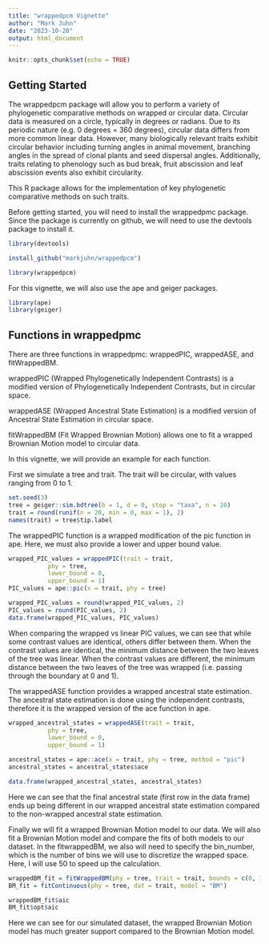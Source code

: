 ```yaml
---
title: "wrappedpcm Vignette"
author: "Mark Juhn"
date: "2023-10-20"
output: html_document
---
```


```r
knitr::opts_chunk$set(echo = TRUE)
```

## Getting Started

The wrappedpcm package will allow you to perform a variety of phylogenetic comparative methods on wrapped or circular data. 
Circular data is measured on a circle, typically in degrees or radians. Due to its periodic nature (e.g. 0 degrees = 360 degrees), circular data differs from more common linear data. However, many biologically relevant traits exhibit circular behavior including turning angles in animal movement, branching angles in the spread of clonal plants and seed dispersal angles. Additionally, traits relating to phenology such as bud break, fruit abscission and leaf abscission events also exhibit circularity. 

This R package allows for the implementation of key phylogenetic comparative methods on such traits.

Before getting started, you will need to install the wrappedpmc package. Since the package is currently on github, we will need to use the devtools package to install it.

```r
library(devtools)

install_github("markjuhn/wrappedpcm")

```

```r
library(wrappedpcm)
```

For this vignette, we will also use the ape and geiger packages.

```r
library(ape)
library(geiger)
```

## Functions in wrappedpmc

There are three functions in wrappedpmc: wrappedPIC, wrappedASE, and fitWrappedBM. 

wrappedPIC (Wrapped Phylogenetically Independent Contrasts) is a modified version of Phylogenetically Independent Contrasts, but in circular space.

wrappedASE (Wrapped Ancestral State Estimation) is a modified version of Ancestral State Estimation in circular space.

fitWrappedBM (Fit Wrapped Brownian Motion) allows one to fit a wrapped Brownian Motion model to circular data.

In this vignette, we will provide an example for each function.

First we simulate a tree and trait. The trait will be circular, with values ranging from 0 to 1.

```r
set.seed(3)
tree = geiger::sim.bdtree(b = 1, d = 0, stop = "taxa", n = 20)
trait = round(runif(n = 20, min = 0, max = 1), 2)
names(trait) = tree$tip.label
```

The wrappedPIC function is a wrapped modification of the pic function in ape. Here, we must also provide a lower and upper bound value.

```r
wrapped_PIC_values = wrappedPIC(trait = trait, 
           phy = tree,
           lower_bound = 0,
           upper_bound = 1)
PIC_values = ape::pic(x = trait, phy = tree)

wrapped_PIC_values = round(wrapped_PIC_values, 2)
PIC_values = round(PIC_values, 2)
data.frame(wrapped_PIC_values, PIC_values)
```
When comparing the wrapped vs linear PIC values, we can see that while some contrast values are identical, others differ between them. When the contrast values are identical, the minimum distance between the two leaves of the tree was linear. When the contrast values are different, the minimum distance between the two leaves of the tree was wrapped (i.e. passing through the boundary at 0 and 1). 

The wrappedASE function provides a wrapped ancestral state estimation. The ancestral state estimation is done using the independent contrasts, therefore it is the wrapped version of the ace function in ape. 

```r
wrapped_ancestral_states = wrappedASE(trait = trait,
           phy = tree,
           lower_bound = 0,
           upper_bound = 1)

ancestral_states = ape::ace(x = trait, phy = tree, method = "pic")
ancestral_states = ancestral_states$ace

data.frame(wrapped_ancestral_states, ancestral_states)
```
Here we can see that the final ancestral state (first row in the data frame) ends up being different in our wrapped ancestral state estimation compared to the non-wrapped ancestral state estimation.

Finally we will fit a wrapped Brownian Motion model to our data. We will also fit a Brownian Motion model and compare the fits of both models to our dataset. In the fitwrappedBM, we also will need to specify the bin_number, which is the number of bins we will use to discretize the wrapped space. Here, I will use 50 to speed up the calculation. 

```r
wrappedBM_fit = fitWrappedBM(phy = tree, trait = trait, bounds = c(0, 1), bin_number = 50)
BM_fit = fitContinuous(phy = tree, dat = trait, model = "BM")

wrappedBM_fit$aic
BM_fit$opt$aic
```

Here we can see for our simulated dataset, the wrapped Brownian Motion model has much greater support compared to the Brownian Motion model.

